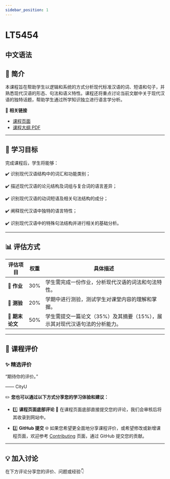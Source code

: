 ```yaml
---
sidebar_position: 1
---
```


# LT5454
## 中文语法

## **📘 简介**
本课程旨在帮助学生以逻辑和系统的方式分析现代标准汉语的词、短语和句子，并熟悉现代汉语的形态、句法和语义特性。课程还将重点讨论当前文献中关于现代汉语的独特话题，帮助学生通过所学知识独立进行语言学分析。

🔗 **相关链接**
- [课程页面](https://www.cityu.edu.hk/catalogue/pg/202425/course/LT5454.htm)
- [课程大纲 PDF](https://www.cityu.edu.hk/catalogue/pg/202425/course/LT5454.pdf)

---

## **🎯 学习目标**

完成课程后，学生将能够：

✔️ 识别现代汉语结构中的词汇和功能类别；

✔️ 描述现代汉语的论元结构及词组与复合词的语言差异；

✔️ 识别现代汉语的动词短语及相关句法结构的成分；

✔️ 阐释现代汉语中独特的语言特性；

✔️ 识别现代汉语中的特殊句法结构并进行相关的基础分析。

---

## **📊 评估方式**

| **评估项目**              | **权重** | **具体描述**                                                                                     |
|--------------------------|---------|-----------------------------------------------------------------------------------------------|
| **📖 作业**               | 30%     | 学生需完成一份作业，分析现代汉语的词法和句法特性。                                                   |
| **📝 测验**               | 20%     | 学期中进行测验，测试学生对课堂内容的理解和掌握。                                                     |
| **📄 期末论文**            | 50%     | 学生需提交一篇论文（35%）及其摘要（15%），展示其对现代汉语句法的分析能力。                                  |

---

## **💬 课程评价**

### ✨ **精选评价**
<div className={commentStyles.commentBox}>
    <p className={commentStyles.commentText}>
        “期待你的评价。”
    </p>
    <p className={commentStyles.commentAuthor}>—— CityU</p>
</div>

✏️ **您也可以通过以下方式分享您的学习体验和建议：**

- 1️⃣ **课程页面底部评论**
💬 在课程页面底部直接提交您的评论，我们会审核后将其收录到网站中。

- 2️⃣ **GitHub 提交**
🌐 如果您希望更全面地分享课程评价，或希望修改或新增课程页面，欢迎参考 [Contributing](https://penjc.github.io/CityU/contributing) 页面，通过 GitHub 提交您的贡献。

---

## **💡 加入讨论**

在下方评论分享您的评价、问题或经验👇
<Utterances />
